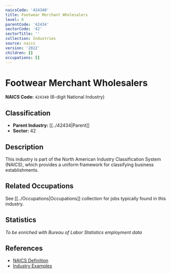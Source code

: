 ```yaml
---
naicsCode: '424340'
title: Footwear Merchant Wholesalers
level: 6
parentCode: '42434'
sectorCode: '42'
sectorTitle: ''
collection: Industries
source: naics
version: '2022'
children: []
occupations: []
---
```

# Footwear Merchant Wholesalers

**NAICS Code:** `424340` (6-digit National Industry)

## Classification

- **Parent Industry:** [[../42434|Parent]]
- **Sector:** 42

## Description

This industry is part of the North American Industry Classification System (NAICS), which provides a uniform framework for classifying business establishments.

## Related Occupations

See [[../Occupations|Occupations]] collection for jobs typically found in this industry.

## Statistics

*To be enriched with Bureau of Labor Statistics employment data*

## References

- [NAICS Definition](https://www.census.gov/naics/)
- [Industry Examples](https://www.census.gov/naics/2022NAICS/)
